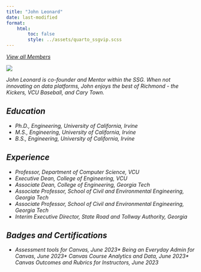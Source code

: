 ```yaml
---
title: "John Leonard"
date: last-modified
format:
    html:
        toc: false
        style: ../assets/quarto_ssgvip.scss
---
```

<a id="goback-btn" href="./index.html">
<i class="bi bi-arrow-left-circle"/>
View all Members
</a>

::: {.profile-wrap}

::: {.profile-bio}

::: {.profile-pic-frame}

::: {.profile-pic}

![](../assets/jdleonard-2.jpg)

:::

:::


John Leonard is co-founder and Mentor within the SSG. When not innovating on data platforms, John enjoys the best of Richmond - the Kickers, VCU Baseball, and Cary Town.

## Education

* Ph.D., Engineering, University of California, Irvine
* M.S., Engineering, University of California, Irvine
* B.S., Engineering, University of California, Irvine

## Experience

* Professor, Department of Computer Science, VCU
* Executive Dean, College of Engineering, VCU
* Associate Dean, College of Engineering, Georgia Tech
* Associate Professor, School of Civil and Environmental Engineering, Georgia Tech
* Associate Professor, School of Civil and Environmental Engineering, Georgia Tech
* Interim Executive Director, State Road and Tollway Authority, Georgia

## Badges and Certifications

* Assessment tools for Canvas, June 2023* Being an Everyday Admin for Canvas, June 2023* Canvas Course Analytics and Data, June 2023* Canvas Outcomes and Rubrics for Instructors, June 2023

:::
                   
:::

